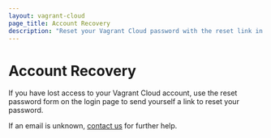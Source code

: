 ```yaml
---
layout: vagrant-cloud
page_title: Account Recovery
description: "Reset your Vagrant Cloud password with the reset link in the UI."
---
```


# Account Recovery

If you have lost access to your Vagrant Cloud account, use the reset
password form on the login page to send yourself a link to reset your password.

If an email is unknown, [contact us](mailto:support+vagrantcloud@hashicorp.com)
for further help.
